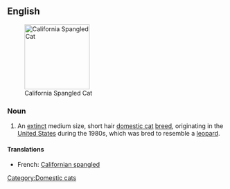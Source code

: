 ==English==
[[Image:Star Spangled Cat.jpg|thumb|right|150px|California Spangled Cat]]
===Noun===
{{en-noun|sg=[[California]] [[Spangled]] [[Cat]]}}

# An [[extinct]] medium size, short hair [[domestic cat]] [[breed]], originating in the [[United States]] during the 1980s, which was bred to resemble a [[leopard]].

{{wikipedia|California Spangled Cat}}
{{commonscat|Star Spangled Cat}}

====Translations====
*French: [[Californian spangled]] {{m}}

[[Category:Domestic cats]]